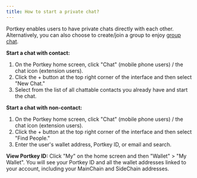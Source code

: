 ```yaml
---
title: How to start a private chat?
---
```


Portkey enables users to have private chats directly with each other.
Alternatively, you can also choose to create/join a group to enjoy [group chat](/docs/How-to-start-a-group-chat "").

**Start a chat with contact:**

1. On the Portkey home screen, click "Chat" (mobile phone users) / the chat icon (extension users).
2. Click the + button at the top right corner of the interface and then select "New Chat."
3. Select from the list of all chattable contacts you already have and start the chat.

**Start a chat with non-contact:**

1. On the Portkey home screen, click "Chat" (mobile phone users) / the chat icon (extension users).
2. Click the + button at the top right corner of the interface and then select "Find People."
3. Enter the user's wallet address, Portkey ID, or email and search.

**View Portkey ID:**
Click "My" on the home screen and then "Wallet" > "My Wallet". You will see your Portkey ID and all the wallet addresses linked to your account, including your MainChain and SideChain addresses.
